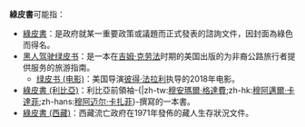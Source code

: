'''綠皮書'''可能指：
*[[綠皮書|綠皮書]]：是政府就某一重要政策或議題而正式發表的諮詢文件，因封面為綠色而得名。
*[[黑人驾驶绿皮书|黑人驾驶绿皮书]]：是一本在[[吉姆·克劳法|吉姆·克劳法]]时期的美国出版的为非裔公路旅行者提供服务的旅游指南。
**[[绿皮书_(电影)|绿皮书 (电影)]]：美国导演[[彼得·法拉利|彼得·法拉利]]执导的2018年电影。
*[[綠皮書_(利比亞)|綠皮書 (利比亞)]]：利比亞前領袖-{|zh-tw:[[穆安瑪爾·格達費|穆安瑪爾·格達費]];zh-hk:[[穆阿邁爾·卡達菲|穆阿邁爾·卡達菲]];zh-hans:[[穆阿迈尔·卡扎菲|穆阿迈尔·卡扎菲]]}-撰寫的一本書。
*[[綠皮書_(西藏)|綠皮書 (西藏)]]：西藏流亡政府在1971年發佈的藏人生存狀況文件。
{{消歧義|cat=三字消歧義}}